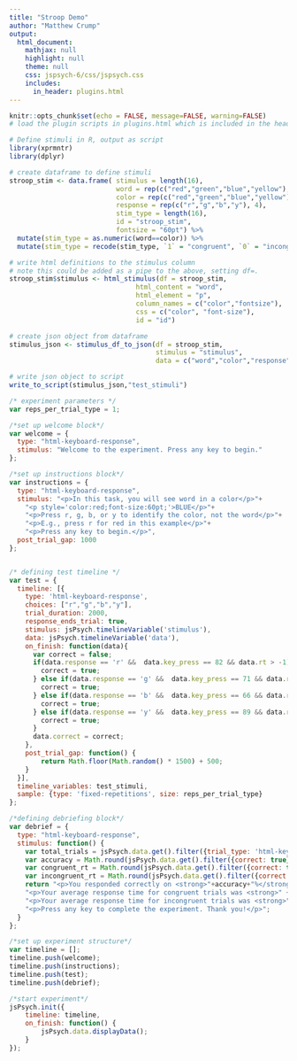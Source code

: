 ```yaml
---
title: "Stroop Demo"
author: "Matthew Crump"
output:
  html_document:
    mathjax: null
    highlight: null
    theme: null
    css: jspsych-6/css/jspsych.css
    includes:
      in_header: plugins.html
---
```


```r
knitr::opts_chunk$set(echo = FALSE, message=FALSE, warning=FALSE)
# load the plugin scripts in plugins.html which is included in the header.
```

```r
# Define stimuli in R, output as script 
library(xprmntr)
library(dplyr)

# create dataframe to define stimuli
stroop_stim <- data.frame( stimulus = length(16),
                           word = rep(c("red","green","blue","yellow"), each=4),
                           color = rep(c("red","green","blue","yellow"), 4),
                           response = rep(c("r","g","b","y"), 4),
                           stim_type = length(16),
                           id = "stroop_stim",
                           fontsize = "60pt") %>%
  mutate(stim_type = as.numeric(word==color)) %>%
  mutate(stim_type = recode(stim_type, `1` = "congruent", `0` = "incongruent"))

# write html definitions to the stimulus column
# note this could be added as a pipe to the above, setting df=.
stroop_stim$stimulus <- html_stimulus(df = stroop_stim, 
                                html_content = "word",
                                html_element = "p",
                                column_names = c("color","fontsize"),
                                css = c("color", "font-size"),
                                id = "id")

# create json object from dataframe
stimulus_json <- stimulus_df_to_json(df = stroop_stim,
                                     stimulus = "stimulus",
                                     data = c("word","color","response","stim_type"))

# write json object to script
write_to_script(stimulus_json,"test_stimuli")

```


```js
/* experiment parameters */
var reps_per_trial_type = 1;

/*set up welcome block*/
var welcome = {
  type: "html-keyboard-response",
  stimulus: "Welcome to the experiment. Press any key to begin."
};

/*set up instructions block*/
var instructions = {
  type: "html-keyboard-response",
  stimulus: "<p>In this task, you will see word in a color</p>"+
    "<p style='color:red;font-size:60pt;'>BLUE</p>"+
    "<p>Press r, g, b, or y to identify the color, not the word</p>"+
    "<p>E.g., press r for red in this example</p>"+
    "<p>Press any key to begin.</p>",
  post_trial_gap: 1000
};


/* defining test timeline */
var test = {
  timeline: [{
    type: 'html-keyboard-response',
    choices: ["r","g","b","y"],
    trial_duration: 2000,
    response_ends_trial: true,
    stimulus: jsPsych.timelineVariable('stimulus'),
    data: jsPsych.timelineVariable('data'),
    on_finish: function(data){
      var correct = false;
      if(data.response == 'r' &&  data.key_press == 82 && data.rt > -1){
        correct = true;
      } else if(data.response == 'g' &&  data.key_press == 71 && data.rt > -1){
        correct = true;
      } else if(data.response == 'b' &&  data.key_press == 66 && data.rt > -1){
        correct = true;
      } else if(data.response == 'y' &&  data.key_press == 89 && data.rt > -1){
        correct = true;
      }
      data.correct = correct;
    },
    post_trial_gap: function() {
        return Math.floor(Math.random() * 1500) + 500;
    }
  }],
  timeline_variables: test_stimuli,
  sample: {type: 'fixed-repetitions', size: reps_per_trial_type}
};

/*defining debriefing block*/
var debrief = {
  type: "html-keyboard-response",
  stimulus: function() {
    var total_trials = jsPsych.data.get().filter({trial_type: 'html-keyboard-response'}).count();
    var accuracy = Math.round(jsPsych.data.get().filter({correct: true}).count() / total_trials * 100);
    var congruent_rt = Math.round(jsPsych.data.get().filter({correct: true, stim_type: 'congruent'}).select('rt').mean());
    var incongruent_rt = Math.round(jsPsych.data.get().filter({correct: true, stim_type: 'incongruent'}).select('rt').mean());
    return "<p>You responded correctly on <strong>"+accuracy+"%</strong> of the trials.</p> " +
    "<p>Your average response time for congruent trials was <strong>" + congruent_rt + "ms</strong>.</p>"+
    "<p>Your average response time for incongruent trials was <strong>" + incongruent_rt + "ms</strong>.</p>"+
    "<p>Press any key to complete the experiment. Thank you!</p>";
  }
};

/*set up experiment structure*/
var timeline = [];
timeline.push(welcome);
timeline.push(instructions);
timeline.push(test);
timeline.push(debrief);

/*start experiment*/
jsPsych.init({
    timeline: timeline,
    on_finish: function() {
        jsPsych.data.displayData();
    }
});
```


